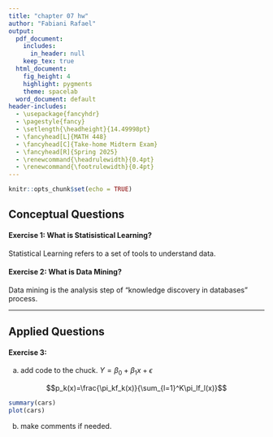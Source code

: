 ```yaml
---
title: "chapter 07 hw"
author: "Fabiani Rafael"
output:
  pdf_document:
    includes:
      in_header: null
    keep_tex: true
  html_document:
    fig_height: 4
    highlight: pygments
    theme: spacelab
  word_document: default
header-includes:
  - \usepackage{fancyhdr}
  - \pagestyle{fancy}
  - \setlength{\headheight}{14.49998pt}
  - \fancyhead[L]{MATH 448}
  - \fancyhead[C]{Take-home Midterm Exam}
  - \fancyhead[R]{Spring 2025}
  - \renewcommand{\headrulewidth}{0.4pt}
  - \renewcommand{\footrulewidth}{0.4pt}
---
```


```r
knitr::opts_chunk$set(echo = TRUE)
```
\thispagestyle{fancy}


## Conceptual Questions


#### Exercise 1: What is Statisistical Learning?

Statistical Learning refers to a set of tools to understand data.



#### Exercise 2: What is Data Mining?

Data mining is the analysis step of "knowledge discovery in databases" process.

* * *

## Applied Questions

#### Exercise 3: 
(a) add code to the chuck. $Y=\beta_0+\beta_1x+\epsilon$

$$p_k(x)=\frac{\pi_kf_k(x)}{\sum_{l=1}^K\pi_lf_l(x)}$$  


```r
summary(cars)
plot(cars)
```

(b) make comments if needed.






